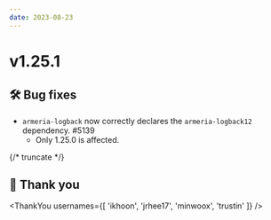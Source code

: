 ```yaml
---
date: 2023-08-23
---
```


# v1.25.1

## 🛠️ Bug fixes

- `armeria-logback` now correctly declares the `armeria-logback12` dependency. #5139
  - Only 1.25.0 is affected.

{/* truncate */}

## 🙇 Thank you

<ThankYou usernames={[
  'ikhoon',
  'jrhee17',
  'minwoox',
  'trustin'
]} />